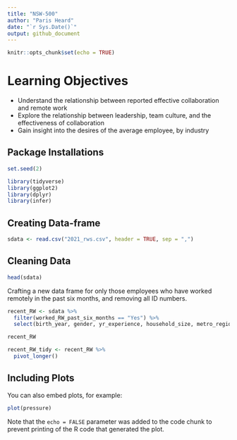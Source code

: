 ```yaml
---
title: "NSW-500"
author: "Paris Heard" 
date: "`r Sys.Date()`"
output: github_document
---
```


```r
knitr::opts_chunk$set(echo = TRUE)
```

# Learning Objectives

-   Understand the relationship between reported effective collaboration and remote work
-   Explore the relationship between leadership, team culture, and the effectiveness of collaboration
-   Gain insight into the desires of the average employee, by industry

## Package Installations

```r
set.seed(2)

library(tidyverse)
library(ggplot2)
library(dplyr)
library(infer)
```

## Creating Data-frame

```r
sdata <- read.csv("2021_rws.csv", header = TRUE, sep = ",")
```

## Cleaning Data

```r
head(sdata)
```

Crafting a new data frame for only those employees who have worked remotely in the past six months, and removing all ID numbers.

```r
recent_RW <- sdata %>%
  filter(worked_RW_past_six_months == "Yes") %>%
  select(birth_year, gender, yr_experience, household_size, metro_regional, frequency_RW, perc_required_onsite, six_months_collaborate_easily_RW, hybrid_biggest_barriers_one, hybrid_smallest_barriers_one, feel_better_when_RW, feel_better_seeing_colleagues_onsite, more_active_when_RW, team_works_well_RW, productivity_RW, easy_to_contact_employees_RW)

recent_RW
```

```r
recent_RW_tidy <- recent_RW %>%
  pivot_longer()
```

## Including Plots

You can also embed plots, for example:

```r
plot(pressure)
```

Note that the `echo = FALSE` parameter was added to the code chunk to prevent printing of the R code that generated the plot.
